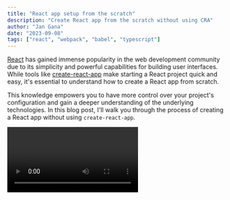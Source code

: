 ```yaml
---
title: "React app setup from the scratch"
description: "Create React app from the scratch without using CRA"
author: "Jan Gana"
date: "2023-09-08"
tags: ["react", "webpack", "babel", "typescript"]
---
```


[React](https://react.dev) has gained immense popularity in the web development community due to its simplicity and powerful capabilities for building user interfaces. While tools like [create-react-app](https://create-react-app.dev) make starting a React project quick and easy, it's essential to understand how to create a React app from scratch.

This knowledge empowers you to have more control over your project's configuration and gain a deeper understanding of the underlying technologies. In this blog post, I'll walk you through the process of creating a React app without using `create-react-app`.

<Video id="v=63Z8-OyRloE" />

<h2>Prerequisites:</h2>
Before we dive into creating a React app, make sure you have the following tools
and knowledge:

1. [Node.js](https://www.nodejs.org) and npm (Node Package Manager) installed on your computer.
2. A code editor like [VS Code](https://code.visualstudio.com/) or your preferred choice.
3. Basic understanding of JavaScript and React concepts.

<h2>Step 1: Setting Up Your Project Directory</h2>

Start by creating a new directory for your project. Open your terminal and navigate to your preferred location:

```bash
mkdir react-from-the-scratch
cd react-from-the-scratch
```

<h2>Step 2: Initializing a Node.js Project</h2>

Now, initialize a new Node.js project in your project directory using npm:

```bash
npm init -y
```

This command will create a "package.json" file that stores project metadata and dependencies.

<h2>Step 3: Installing React and ReactDOM and TypeScript</h2>

To use React, you need to install the following packages: `react`, `react-dom` and `typescript`.
Run the following command to install them:

```bash
npm install react react-dom typescript @types/react @types/react-dom
```

<h2>Step 4: Writing Your First React Component</h2>

Now, it's time to create your first React component. Create a directory named `src` in your project's root directory and inside it, create an `index.tsx` file. This will be your app's entry point. Here's a simple example:

```tsx
import React, { FC, StrictMode } from "react";
import ReactDOM from "react-dom/client";

const App = () => <div>My beautiful React App</div>;

const root = ReactDOM.createRoot(
  document.getElementById("root") as HTMLElement
);
root.render(
  <StrictMode>
    <App />
  </StrictMode>
);
```

<h2>Step 5: Creating an HTML File</h2>

Create a directory named `public` in your project's root directory and inside of this directory
create an `index.html`. This file will serve as the entry point for your React app:

```html
<!DOCTYPE html>
<html lang="en">
  <head>
    <meta charset="UTF-8" />
    <title>My React App</title>
  </head>
  <body>
    <div id="root"></div>
    <script src="./src/index.js"></script>
  </body>
</html>
```

<h2>Step 6: Setting Up Babel for JavaScript/JSX Compilation</h2>

React code is typically written using JSX/TSX, which needs to be transpiled into regular JavaScript for browsers to understand. <a target='_blank' href='https://babeljs.io' title='Visit Babel website' >Babel</a> is a popular JavaScript compiler that helps with this. Install the necessary Babel packages:

```bash
npm i babel-loader @babel/preset-env @babel/preset-react @babel/preset-typescript --save-dev
```

Create a Babel configuration file named `.babelrc` in your project's root directory and add the following configuration:

```json
{
  "presets": [
    "@babel/preset-env",
    "@babel/preset-react",
    "@babel/preset-typescript"
  ]
}
```

<h2>Step 7: Configuring Webpack</h2>

To bundle your React app, you need to set up Webpack. Install Webpack and related packages:

```bash
npm install webpack webpack-cli webpack-dev-server html-webpack-plugin ts-loader --save-dev
```

Create a Webpack configuration file named `webpack.config.js` in your project's root directory:

```js
const path = require("path");
const HtmlWebpackPlugin = require("html-webpack-plugin");

module.exports = {
  entry: "./src/index.tsx",
  output: {
    path: path.resolve(__dirname, "dist"),
    filename: "bundle.js",
  },
  module: {
    rules: [
      {
        test: /\.(js|jsx|ts|tsx)$/,
        exclude: /node_modules/,
        use: {
          loader: "babel-loader",
        },
      },
    ],
  },
  resolve: {
    extensions: [".js", ".jsx", ".ts", ".tsx"],
  },
  plugins: [
    new HtmlWebpackPlugin({
      template: "./public/index.html",
    }),
  ],
  devServer: {
    static: {
      directory: path.join(__dirname, "dist"),
    },
    port: 3001,
  },
  mode: "development", // 'development', 'production', 'none'
};
```

<h2>Step 8: Start Your Development Server</h2>

You're now ready to start your development server:

```bash
npx webpack serve
```

Visit `http://localhost:3001` in your browser, and you should see your React app up and running.

<h2>Step 9: Create a prod build</h2>

```bash
npx webpack
```

<h2>Conclusion:</h2>

Creating a React app from scratch gives you a deeper understanding of how the different pieces of the React ecosystem fit together. While tools like `create-react-app` are convenient for quick prototypes, this manual setup allows you to have more control over your project's configuration and helps you learn the underlying technologies better. Happy coding!

Source code for this tutorial can be found in my GitHub [repo](https://github.com/JanGanaCode/youtube/blob/main/react-from-the-scratch/webpack.config.js).

